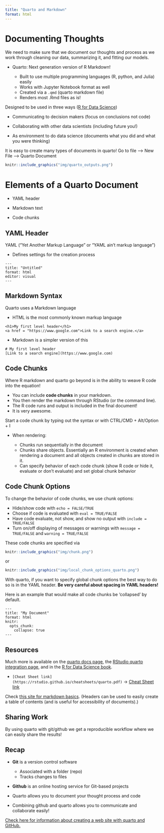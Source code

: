 ```yaml
---
title: "Quarto and Markdown"
format: html
---
```



# Documenting Thoughts

We need to make sure that we document our thoughts and process as we work through cleaning our data, summarizing it, and fitting our models.

-   Quarto: Next generation version of R Markdown!

    -   Built to use multiple programming languages (R, python, and Julia) easily
    -   Works with Jupyter Notebook format as well
    -   Created via a `.qmd` (quarto markdown file)
    -   Renders most .Rmd files as is!

Designed to be used in three ways ([R for Data Science](https://r4ds.hadley.nz/quarto))

-   Communicating to decision makers (focus on conclusions not code)

-   Collaborating with other data scientists (including future you!)

-   As environment to do data science (documents what you did and what you were thinking)

It is easy to create many types of documents in quarto! Go to file --\> New File --\> Quarto Document

```r
knitr::include_graphics("img/quarto_outputs.png")
```

# Elements of a Quarto Document

-   YAML header

-   Markdown text

-   Code chunks

## YAML Header

YAML ("Yet Another Markup Language" or "YAML ain't markup language")

-   Defines settings for the creation process

```         
---
title: "Untitled"
format: html
editor: visual
---
```

## Markdown Syntax

Quarto uses a Markdown language

-   HTML is the most commonly known markup language

`<h1>My first level header</h1>`\
`<a href = "https://www.google.com">Link to a search engine.</a>`

-   Markdown is a simpler version of this

`# My first level header`\
`[Link to a search engine](https://www.google.com)`

## Code Chunks

Where R markdown and quarto go beyond is in the ability to weave R code into the equation!

-   You can include **code chunks** in your markdown.
-   You then render the markdown through RStudio (or the command line).
-   The R code runs and output is included in the final document!
-   It is very awesome.

Start a code chunk by typing out the syntax or with CTRL/CMD + Alt/Option + I

-   When rendering:

    -   Chunks run sequentially in the document
    -   Chunks share objects. Essentially an R environment is created when rendering a document and all objects created in chunks are stored in it.
    -   Can specify behavior of each code chunk (show R code or hide it, evaluate or don't evaluate) and set global chunk behavior

## Code Chunk Options

To change the behavior of code chunks, we use chunk options:

-   Hide/show code with `echo = FALSE/TRUE`\
-   Choose if code is evaluated with `eval = TRUE/FALSE`\
-   Have code evaluate, not show, and show no output with `include = TRUE/FALSE`
-   Turn on/off displaying of messages or warnings with `message = TRUE/FALSE` and `warning = TRUE/FALSE`

These code chunks are specified via

```r
knitr::include_graphics("img/chunk.png")
```

or

```r
knitr::include_graphics("img/local_chunk_options_quarto.png")
```

With quarto, if you want to specify global chunk options the best way to do so is in the YAML header. **Be very careful about spacing in YAML headers!**

Here is an example that would make all code chunks be 'collapsed' by default.

```         
---
title: "My Document"
format: html
knitr:
  opts_chunk: 
    collapse: true
---
```

## Resources

Much more is available on the [quarto docs page](https://quarto.org/docs/get-started/hello/rstudio.html), the [RStudio quarto integration page](https://docs.posit.co/ide/user/ide/guide/documents/quarto-project.html), and in the [R for Data Science book](https://r4ds.hadley.nz/quarto).

-   `[Cheat Sheet link](https://rstudio.github.io/cheatsheets/quarto.pdf)` $\rightarrow$ [Cheat Sheet link](https://rstudio.github.io/cheatsheets/quarto.pdf)

Check [this site for markdown basics](https://quarto.org/docs/authoring/markdown-basics.html). (Headers can be used to easily create a table of contents (and is useful for accessibility of documents).)

## Sharing Work

By using quarto with git/github we get a reproducible workflow where we can easily share the results!


## Recap

-   **Git** is a version control software

    -   Associated with a folder (repo)
    -   Tracks changes to files

-   **Github** is an online hosting service for Git-based projects

-   Quarto allows you to document your thought process and code

-   Combining github and quarto allows you to communicate and collaborate easily!


[Check here for information about creating a web site with quarto and GitHub.](Creating_Web_Site.qmd)
